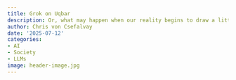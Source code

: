```yaml
---
title: Grok on Uqbar
description: Or, what may happen when our reality begins to draw a little too much on stochastic code.
author: Chris von Csefalvay
date: '2025-07-12'
categories:
- AI
- Society
- LLMs
image: header-image.jpg
---
```


